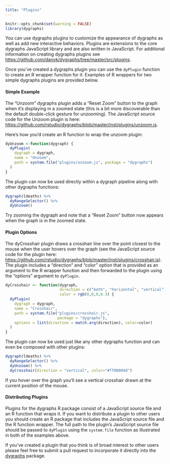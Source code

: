 ```yaml
---
title: "Plugins"
---
```


```r
knitr::opts_chunk$set(warning = FALSE)
library(dygraphs)
```

You can use dygraphs plugins to customize the appearance of dygraphs as well as add new interactive behaviors. Plugins are extensions to the core dygraphs JavaScript library and are also written in JavaScript. For additional information on creating dygraphs plugins see <https://github.com/danvk/dygraphs/tree/master/src/plugins>.

Once you've created a dygraphs plugin you can use the `dyPlugin` function to create an R wrapper function for it. Examples of R wrappers for two simple dygraphs plugins are provided below.

#### Simple Example

The "Unzoom" dygraphs plugin adds a "Reset Zoom" button to the graph when it's displaying in a zoomed state (this is a bit more discoverable than the default double-click gesture for unzooming). The JavaScript source code for the Unzoom plugin is here: <https://github.com/rstudio/dygraphs/blob/master/inst/plugins/unzoom.js>.

Here's how you'd create an R function to wrap the unzoom plugin:

```r
dyUnzoom <-function(dygraph) {
  dyPlugin(
    dygraph = dygraph,
    name = "Unzoom",
    path = system.file("plugins/unzoom.js", package = "dygraphs")
  )
}
```

The plugin can now be used directly within a dygraph pipeline along with other dygraphs functions:

```r
dygraph(ldeaths) %>% 
  dyRangeSelector() %>% 
  dyUnzoom() 
```

Try zooming the dygraph and note that a "Reset Zoom" button now appears when the graph is in the zoomed state.

#### Plugin Options

The dyCrosshair plugin draws a crosshair line over the point closest to the mouse when the user hovers over the graph (see the JavaScript source code for the plugin here: <https://github.com/rstudio/dygraphs/blob/master/inst/plugins/crosshair.js>). The plugin includes a "direction" and "color" option that is provided as an argument to the R wrapper function and then forwarded to the plugin using the "options" argument to `dyPlugin`.

```r
dyCrosshair <- function(dygraph, 
                        direction = c("both", "horizontal", "vertical"),
                        color = rgb(0,0,0,0.3) {
  dyPlugin(
    dygraph = dygraph,
    name = "Crosshair",
    path = system.file("plugins/crosshair.js", 
                       package = "dygraphs"),
    options = list(direction = match.arg(direction), color=color)
  )
}
```

The plugin can now be used just like any other dygraphs function and can even be composed with other plugins:

```r
dygraph(ldeaths) %>% 
  dyRangeSelector() %>% 
  dyUnzoom() %>% 
  dyCrosshair(direction = "vertical", color="#ff00004d")
```

If you hover over the graph you'll see a vertical crosshair drawn at the current position of the mouse.

#### Distributing Plugins

Plugins for the dygraphs R package consist of a JavaScript source file and an R function that wraps it. If you want to distribute a plugin to other users you should create an R package that includes the JavaScript source file and the R function wrapper. The full path to the plugin's JavaScript source file should be passed to `dyPlugin` using the `system.file` function as illustrated in both of the examples above.

If you've created a plugin that you think is of broad interest to other users please feel free to submit a pull request to incorporate it directly into the [dygraphs](https://github.com/rstudio/dygraphs) package.



